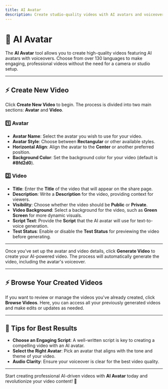 ```yaml
---
title: AI Avatar
description: Create studio-quality videos with AI avatars and voiceovers in over 130 languages, as simple as making a slide deck.
---
```


# 🎥 AI Avatar

The **AI Avatar** tool allows you to create high-quality videos featuring AI avatars with voiceovers. Choose from over 130 languages to make engaging, professional videos without the need for a camera or studio setup.

---

## ⚡ Create New Video

Click **Create New Video** to begin. The process is divided into two main sections: **Avatar** and **Video**.

### 1️⃣ Avatar

- **Avatar Name**: Select the avatar you wish to use for your video.
- **Avatar Style**: Choose between **Rectangular** or other available styles.
- **Horizontal Align**: Align the avatar to the **Center** or another preferred position.
- **Background Color**: Set the background color for your video (default is **#8fd2d0**).

### 2️⃣ Video

- **Title**: Enter the **Title** of the video that will appear on the share page.
- **Description**: Write a **Description** for the video, providing context for viewers.
- **Visibility**: Choose whether the video should be **Public** or **Private**.
- **Video Background**: Select a background for the video, such as **Green Screen** for more dynamic visuals.
- **Script Text**: Provide the **Script** that the AI avatar will use for text-to-voice generation.
- **Test Status**: Enable or disable the **Test Status** for previewing the video before generating.

---

Once you’ve set up the avatar and video details, click **Generate Video** to create your AI-powered video. The process will automatically generate the video, including the avatar's voiceover.

---

## ⚡ Browse Your Created Videos

If you want to review or manage the videos you've already created, click **Browse Videos**. Here, you can access all your previously generated videos and make edits or updates as needed.

---

## 📝 Tips for Best Results

- **Choose an Engaging Script**: A well-written script is key to creating a compelling video with an AI avatar.
- **Select the Right Avatar**: Pick an avatar that aligns with the tone and theme of your video.
- **Audio Clarity**: Ensure your voiceover is clear for the best video quality.

---

Start creating professional AI-driven videos with **AI Avatar** today and revolutionize your video content! 🚀
